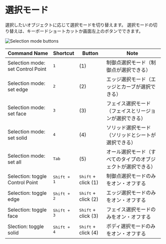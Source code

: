# 選択モード

選択したいオブジェクトに応じて選択モードを切り替えます。
選択モードの切り替えは、キーボードショートカットか画面左上のボタンでできます。

![Selection mode buttons](/img/selection-mode-buttons.png)


| Command Name                      | Shortcut             | Button                       | Note                                                         |
| --------------------------------- | -------------------- | ---------------------------- | ------------------------------------------------------------ |
| Selection mode: set Control Point | <kbd>1</kbd>         | (1)                          | 制御点選択モード（制御点が選択できる）                       |
| Selection mode: set edge          | <kbd>2</kbd>         | (2)                          | エッジ選択モード（エッジとカーブが選択できる）               |
| Selection mode: set face          | <kbd>3</kbd>         | (3)                          | フェイス選択モード（フェイスとリージョンが選択できる）       |
| Selection mode: set solid         | <kbd>4</kbd>         | (4)                          | ソリッド選択モード（ソリッドとシートが選択できる）           |
| Selection mode: set all           | <kbd>Tab</kbd>       | (5)                          | オール選択モード（すべてのタイプのオブジェクトが選択できる） |
| Selection: toggle Control Point   | <kbd>Shift + 1</kbd> | <kbd>Shift</kbd> + click (1) | 制御点選択モードのみをオン・オフする                         |
| Selection: toggle edge            | <kbd>Shift + 2</kbd> | <kbd>Shift</kbd> + click (2) | エッジ選択モードのみをオン・オフする                         |
| Selection: toggle face            | <kbd>Shift + 3</kbd> | <kbd>Shift</kbd> + click (3) | フェイス選択モードのみをオン・オフする                       |
| Slection: toggle solid            | <kbd>Shift + 4</kbd> | <kbd>Shift</kbd> + click (4) | ボディ選択モードのみをオン・オフする                         |